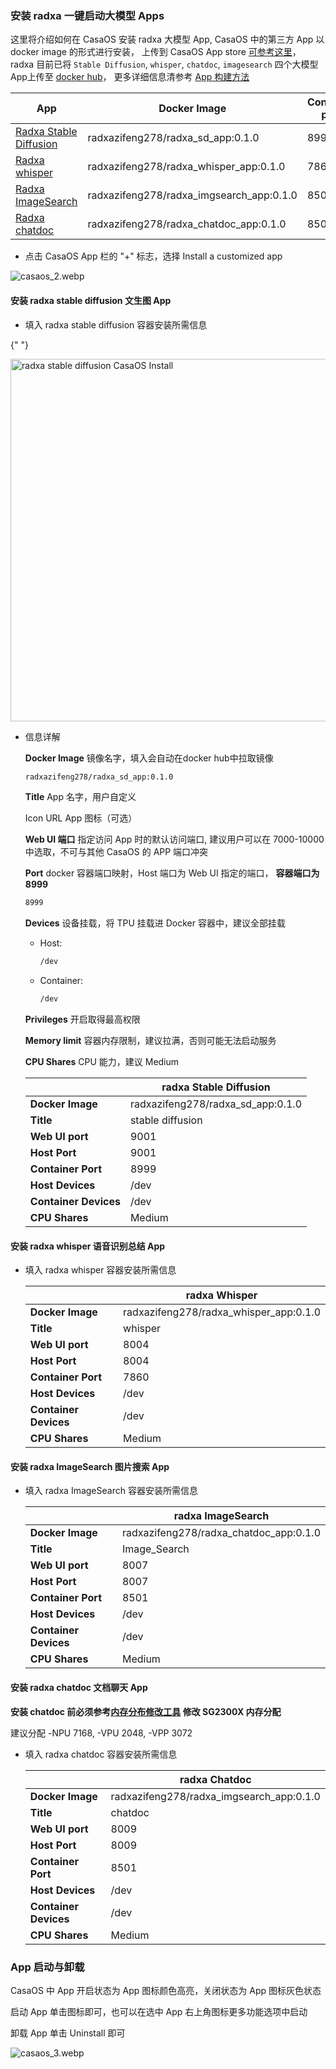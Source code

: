 ### 安装 radxa 一键启动大模型 Apps

这里将介绍如何在 CasaOS 安装 radxa 大模型 App, CasaOS 中的第三方 App 以 docker image 的形式进行安装，
上传到 CasaOS App store [可参考这里](https://github.com/IceWhaleTech/CasaOS-AppStore/tree/main)，
radxa 目前已将 `Stable Diffusion`, `whisper`, `chatdoc`, `imagesearch` 四个大模型App上传至 [docker hub](https://hub.docker.com/u/radxazifeng278)，
更多详细信息清参考 [App 构建方法](casaos_app_build)

| App                                                               | Docker Image                             | Container port |
| ----------------------------------------------------------------- | ---------------------------------------- | -------------- |
| [Radxa Stable Diffusion](#安装-radxa-stable-diffusion-文生图-app) | radxazifeng278/radxa_sd_app:0.1.0        | 8999           |
| [Radxa whisper](#安装-radxa-whisper-语音识别总结-app)             | radxazifeng278/radxa_whisper_app:0.1.0   | 7860           |
| [Radxa ImageSearch](#安装-radxa-imagesearch-图片搜索-app)         | radxazifeng278/radxa_imgsearch_app:0.1.0 | 8501           |
| [Radxa chatdoc](#安装-radxa-chatdoc-文档聊天-app)                 | radxazifeng278/radxa_chatdoc_app:0.1.0   | 8501           |

- 点击 CasaOS App 栏的 "+" 标志，选择 Install a customized app

![casaos_2.webp](/img/general-tutorial/tpu_ai/casaos_2.webp)

#### 安装 radxa stable diffusion 文生图 App

- 填入 radxa stable diffusion 容器安装所需信息

{" "}

<img
  src="/img/general-tutorial/tpu_ai/casaos_sd_0.1.0.webp"
  alt="radxa stable diffusion CasaOS Install"
  width="580px"
/>

- 信息详解

  **Docker Image** 镜像名字，填入会自动在docker hub中拉取镜像

  ```bash
  radxazifeng278/radxa_sd_app:0.1.0
  ```

  **Title** App 名字，用户自定义

  Icon URL App 图标（可选）

  **Web UI 端口** 指定访问 App 时的默认访问端口, 建议用户可以在 7000-10000中选取，不可与其他 CasaOS 的 APP 端口冲突

  **Port** docker 容器端口映射，Host 端口为 Web UI 指定的端口， **容器端口为 8999**

  ```bash
  8999
  ```

  **Devices** 设备挂载，将 TPU 挂载进 Docker 容器中，建议全部挂载

  - Host:
    ```bash
    /dev
    ```
  - Container:
    ```bash
    /dev
    ```

  **Privileges** 开启取得最高权限

  **Memory limit** 容器内存限制，建议拉满，否则可能无法启动服务

  **CPU Shares** CPU 能力，建议 Medium

  |                       | radxa Stable Diffusion            |
  | --------------------- | --------------------------------- |
  | **Docker Image**      | radxazifeng278/radxa_sd_app:0.1.0 |
  | **Title**             | stable diffusion                  |
  | **Web UI port**       | 9001                              |
  | **Host Port**         | 9001                              |
  | **Container Port**    | 8999                              |
  | **Host Devices**      | /dev                              |
  | **Container Devices** | /dev                              |
  | **CPU Shares**        | Medium                            |

#### 安装 radxa whisper 语音识别总结 App

- 填入 radxa whisper 容器安装所需信息

  |                       | radxa Whisper                          |
  | --------------------- | -------------------------------------- |
  | **Docker Image**      | radxazifeng278/radxa_whisper_app:0.1.0 |
  | **Title**             | whisper                                |
  | **Web UI port**       | 8004                                   |
  | **Host Port**         | 8004                                   |
  | **Container Port**    | 7860                                   |
  | **Host Devices**      | /dev                                   |
  | **Container Devices** | /dev                                   |
  | **CPU Shares**        | Medium                                 |

#### 安装 radxa ImageSearch 图片搜索 App

- 填入 radxa ImageSearch 容器安装所需信息

  |                       | radxa ImageSearch                      |
  | --------------------- | -------------------------------------- |
  | **Docker Image**      | radxazifeng278/radxa_chatdoc_app:0.1.0 |
  | **Title**             | Image_Search                           |
  | **Web UI port**       | 8007                                   |
  | **Host Port**         | 8007                                   |
  | **Container Port**    | 8501                                   |
  | **Host Devices**      | /dev                                   |
  | **Container Devices** | /dev                                   |
  | **CPU Shares**        | Medium                                 |

#### 安装 radxa chatdoc 文档聊天 App

**安装 chatdoc 前必须参考[内存分布修改工具](../local-ai-deploy/memory_allocate) 修改 SG2300X 内存分配**

建议分配 -NPU 7168, -VPU 2048, -VPP 3072

- 填入 radxa chatdoc 容器安装所需信息

  |                       | radxa Chatdoc                            |
  | --------------------- | ---------------------------------------- |
  | **Docker Image**      | radxazifeng278/radxa_imgsearch_app:0.1.0 |
  | **Title**             | chatdoc                                  |
  | **Web UI port**       | 8009                                     |
  | **Host Port**         | 8009                                     |
  | **Container Port**    | 8501                                     |
  | **Host Devices**      | /dev                                     |
  | **Container Devices** | /dev                                     |
  | **CPU Shares**        | Medium                                   |

### App 启动与卸载

CasaOS 中 App 开启状态为 App 图标颜色高亮，关闭状态为 App 图标灰色状态

启动 App 单击图标即可，也可以在选中 App 右上角图标更多功能选项中启动

卸载 App 单击 Uninstall 即可

![casaos_3.webp](/img/general-tutorial/tpu_ai/casaos_3.webp)
